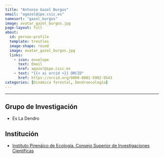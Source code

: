 ```yaml
---
title: "Antonio Gazol Burgos"
email: "agazol@ipe.csic.es"  
namesort: "gazol_burgos"
image: avatar_gazol_burgos.jpg
page-layout: full
about: 
  id: person-profile
  template: trestles
  image-shape: round
  image: avatar_gazol_burgos.jpg
  links:
    - icon: envelope
      text: Email
      href: agazol@ipe.csic.es
    - text: "{{< ai orcid >}} ORCID"
      href: https://orcid.org/0000-0001-5902-9543
categories: [Dinámica forestal, Dendroecología]
---
```

 
<hr>

:::{#person-profile}

## Grupo de Investigación
- Es La Dendro

## Institución
- [Instituto Pirenáico de Ecología. Consejo Superior de Investigaciones Científicas](http://www.ipe.csic.es/)

:::
